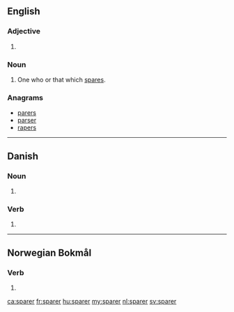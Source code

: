 ==English==

===Adjective===
{{head|en|adjective comparative form}}

# {{en-comparative of|spare}}

===Noun===
{{en-noun}}

# One who or that which [[spare]]s.

===Anagrams===
* [[parers#English|parers]]
* [[parser#English|parser]]
* [[rapers#English|rapers]]

----

==Danish==

===Noun===
{{head|da|noun form|g=c}}

# {{plural indefinite of|spar|lang=da}}

===Verb===
{{head|da|verb form}}

# {{present tense of|spare|lang=da}}

----

==Norwegian Bokmål==

===Verb===
{{head|nb|verb form}}

# {{present tense of|spare|lang=nb}}

[[ca:sparer]]
[[fr:sparer]]
[[hu:sparer]]
[[my:sparer]]
[[nl:sparer]]
[[sv:sparer]]